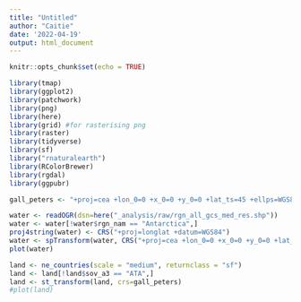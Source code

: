 ```yaml
---
title: "Untitled"
author: "Caitie"
date: '2022-04-19'
output: html_document
---
```


```r
knitr::opts_chunk$set(echo = TRUE)
```

```r
library(tmap)
library(ggplot2)
library(patchwork)
library(png)
library(here)
library(grid) #for rasterising png
library(raster)
library(tidyverse)
library(sf)
library("rnaturalearth")
library(RColorBrewer)
library(rgdal)
library(ggpubr)
```



```r
gall_peters <- "+proj=cea +lon_0=0 +x_0=0 +y_0=0 +lat_ts=45 +ellps=WGS84 +datum=WGS84 +units=m +no_defs"

water <- readOGR(dsn=here("_analysis/raw/rgn_all_gcs_med_res.shp"))
water <- water[!water$rgn_nam == "Antarctica",]
proj4string(water) <- CRS("+proj=longlat +datum=WGS84")
water <- spTransform(water, CRS("+proj=cea +lon_0=0 +x_0=0 +y_0=0 +lat_ts=45 +ellps=WGS84 +datum=WGS84 +units=m +no_defs"))
plot(water)

land <- ne_countries(scale = "medium", returnclass = "sf") 
land <- land[!land$sov_a3 == "ATA",]
land <- st_transform(land, crs=gall_peters)
#plot(land)
```